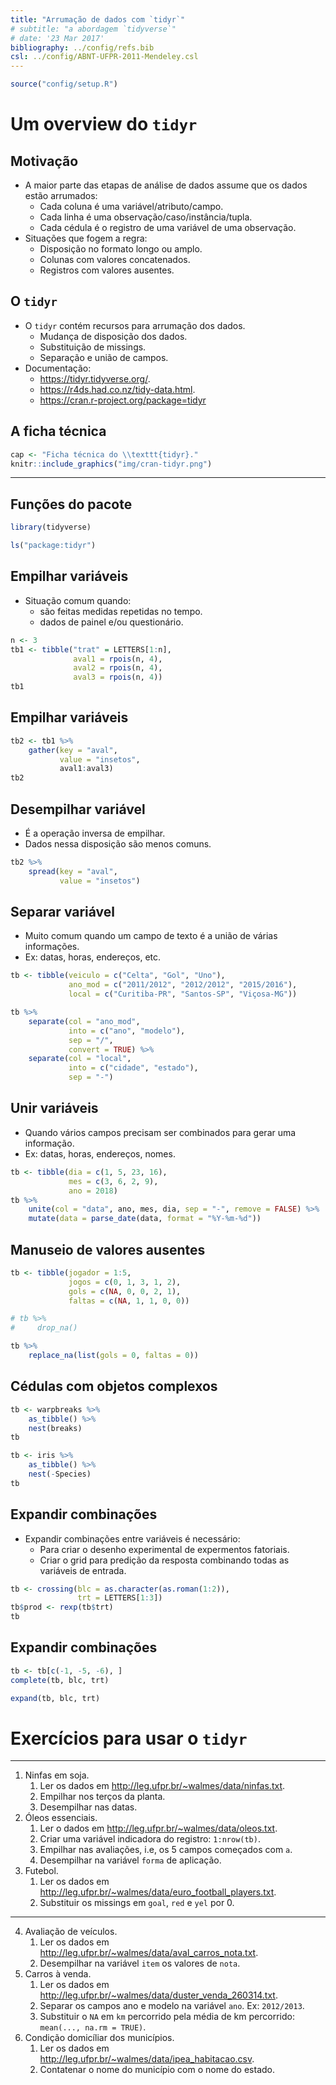 ```yaml
---
title: "Arrumação de dados com `tidyr`"
# subtitle: "a abordagem `tidyverse`"
# date: '23 Mar 2017'
bibliography: ../config/refs.bib
csl: ../config/ABNT-UFPR-2011-Mendeley.csl
---
```


```r
source("config/setup.R")
```

# Um overview do `tidyr`

## Motivação

  * A maior parte das etapas de análise de dados assume que os dados
    estão arrumados:
    * Cada coluna é uma variável/atributo/campo.
    * Cada linha é uma observação/caso/instância/tupla.
    * Cada cédula é o registro de uma variável de uma observação.
  * Situações que fogem a regra:
    * Disposição no formato longo ou amplo.
    * Colunas com valores concatenados.
    * Registros com valores ausentes.

## O `tidyr`

  * O `tidyr` contém recursos para arrumação dos dados.
    * Mudança de disposição dos dados.
    * Substituição de missings.
    * Separação e união de campos.
  * Documentação:
    * <https://tidyr.tidyverse.org/>.
    * <https://r4ds.had.co.nz/tidy-data.html>.
    * <https://cran.r-project.org/package=tidyr>

## A ficha técnica

```r
cap <- "Ficha técnica do \\texttt{tidyr}."
knitr::include_graphics("img/cran-tidyr.png")
```

---

\vspace{-1.5em}
\begin{figure}
\includegraphics[page=2, width=11cm]{img/data-import.pdf}
\caption{Cartão de referência arrumação de dados com \texttt{tidyr}.}
\end{figure}

## Funções do pacote

```r
library(tidyverse)

ls("package:tidyr")
```

## Empilhar variáveis

  * Situação comum quando:
    * são feitas medidas repetidas no tempo.
    * dados de painel e/ou questionário.

```r
n <- 3
tb1 <- tibble("trat" = LETTERS[1:n],
              aval1 = rpois(n, 4),
              aval2 = rpois(n, 4),
              aval3 = rpois(n, 4))
tb1
```

## Empilhar variáveis

```r

tb2 <- tb1 %>%
    gather(key = "aval",
           value = "insetos",
           aval1:aval3)
tb2
```

## Desempilhar variável

  * É a operação inversa de empilhar.
  * Dados nessa disposição são menos comuns.

```r
tb2 %>%
    spread(key = "aval",
           value = "insetos")
```

## Separar variável

  * Muito comum quando um campo de texto é a união de várias
    informações.
  * Ex: datas, horas, endereços, etc.

```r
tb <- tibble(veiculo = c("Celta", "Gol", "Uno"),
             ano_mod = c("2011/2012", "2012/2012", "2015/2016"),
             local = c("Curitiba-PR", "Santos-SP", "Viçosa-MG"))

tb %>%
    separate(col = "ano_mod",
             into = c("ano", "modelo"),
             sep = "/",
             convert = TRUE) %>%
    separate(col = "local",
             into = c("cidade", "estado"),
             sep = "-")
```

## Unir variáveis

  * Quando vários campos precisam ser combinados para gerar uma
    informação.
  * Ex: datas, horas, endereços, nomes.

```r
tb <- tibble(dia = c(1, 5, 23, 16),
             mes = c(3, 6, 2, 9),
             ano = 2018)
tb %>%
    unite(col = "data", ano, mes, dia, sep = "-", remove = FALSE) %>%
    mutate(data = parse_date(data, format = "%Y-%m-%d"))
```

## Manuseio de valores ausentes

```r
tb <- tibble(jogador = 1:5,
             jogos = c(0, 1, 3, 1, 2),
             gols = c(NA, 0, 0, 2, 1),
             faltas = c(NA, 1, 1, 0, 0))

# tb %>%
#     drop_na()

tb %>%
    replace_na(list(gols = 0, faltas = 0))
```

## Cédulas com objetos complexos

```r
tb <- warpbreaks %>%
    as_tibble() %>%
    nest(breaks)
tb

tb <- iris %>%
    as_tibble() %>%
    nest(-Species)
tb
```

## Expandir combinações

  * Expandir combinações entre variáveis é necessário:
    * Para criar o desenho experimental de expermentos fatoriais.
    * Criar o grid para predição da resposta combinando todas as
      variáveis de entrada.

```r
tb <- crossing(blc = as.character(as.roman(1:2)),
               trt = LETTERS[1:3])
tb$prod <- rexp(tb$trt)
tb
```

## Expandir combinações

```r
tb <- tb[c(-1, -5, -6), ]
complete(tb, blc, trt)

expand(tb, blc, trt)
```

# Exercícios para usar o `tidyr`

---

  1. Ninfas em soja.
     1. Ler os dados em <http://leg.ufpr.br/~walmes/data/ninfas.txt>.
     2. Empilhar nos terços da planta.
     3. Desempilhar nas datas.
  2. Óleos essenciais.
     1. Ler o dados em <http://leg.ufpr.br/~walmes/data/oleos.txt>.
     2. Criar uma variável indicadora do registro: `1:nrow(tb)`.
     3. Empilhar nas avaliações, i.e, os 5 campos começados com `a`.
     4. Desempilhar na variável `forma` de aplicação.
  3. Futebol.
     1. Ler os dados em <http://leg.ufpr.br/~walmes/data/euro_football_players.txt>.
     2. Substituir os missings em `goal`, `red` e `yel` por 0.

---

  4. Avaliação de veículos.
     1. Ler os dados em
        <http://leg.ufpr.br/~walmes/data/aval_carros_nota.txt>.
     2. Desempilhar na variável `item` os valores de `nota`.
  5. Carros à venda.
     1. Ler os dados em
        <http://leg.ufpr.br/~walmes/data/duster_venda_260314.txt>.
     2. Separar os campos ano e modelo na variável `ano`. Ex:
        `2012/2013`.
     3. Substituir o `NA` em `km` percorrido pela média de km
        percorrido: `mean(..., na.rm = TRUE)`.
  6. Condição domicíliar dos municípios.
     1. Ler os dados em
        <http://leg.ufpr.br/~walmes/data/ipea_habitacao.csv>.
     2. Contatenar o nome do município com o nome do estado.

<!-- ## Referências -->
